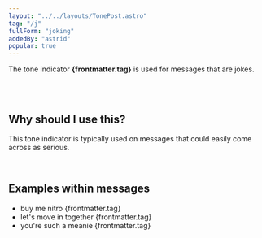 ```yaml
---
layout: "../../layouts/TonePost.astro"
tag: "/j"
fullForm: "joking"
addedBy: "astrid"
popular: true
---
```


The tone indicator **{frontmatter.tag}** is used for messages that are jokes.

<br />
<br />

## Why should I use this?

This tone indicator is typically used on messages that could easily come across as serious.

<br />

## Examples within messages

- buy me nitro {frontmatter.tag}
- let's move in together {frontmatter.tag}
- you're such a meanie {frontmatter.tag}
